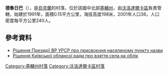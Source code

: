 {{coord|49|32|22|N|29|50|39|E|scale:30000|display=title}}

'''德魯日巴'''（{{lang-uk|Дружба}}），是[[烏克蘭|烏克蘭]]的村落，位於該國中北部[[基輔州|基輔州]]，由[[沃洛達爾卡區|沃洛達爾卡區]]負責管轄，始建於1991年，面積0.15平方公里，海拔高度198米，2001年人口36，人口密度每平方公里240人。

==參考資料==
* [http://w1.c1.rada.gov.ua/pls/z7503/A036?rdat1=15.01.2015&vf7551=1444 Рішення Президії ВР УРСР про присвоєння населеному пункту назви]
* [http://w1.c1.rada.gov.ua/pls/z7503/A036?rdat1=01.12.2015&vf7551=1480 Рішення Київської облансої ради про взяття села на облік] {{Wayback|url=http://w1.c1.rada.gov.ua/pls/z7503/A036?rdat1=01.12.2015&vf7551=1480 |date=20151209044613 }}

{{DEFAULTSORT:Дружба}}
[[Category:基輔州村落|Category:基輔州村落]]
[[Category:沃洛達爾卡區村落|Category:沃洛達爾卡區村落]]


{{Kiev-geo-stub}}